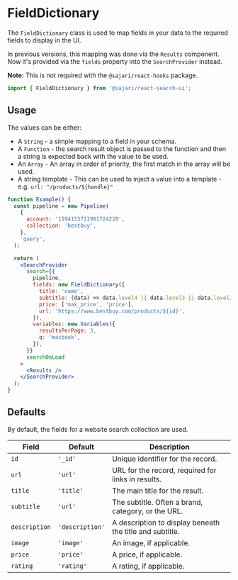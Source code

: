 
<SEO
  title="FieldDictionary"
  description="The FieldDictionary class is used to map fields in your data to the required fields to display in the UI. "
/>

# FieldDictionary

The `FieldDictionary` class is used to map fields in your data to the required fields to display in the UI.

In previous versions, this mapping was done via the `Results` component. Now it's provided via the `fields` property into the `SearchProvider` instead.

**Note:** This is not required with the `@sajari/react-hooks` package.

```js
import { FieldDictionary } from '@sajari/react-search-ui';
```

## Usage

The values can be either:

- A `String` - a simple mapping to a field in your schema.
- A `Function` - the search result object is passed to the function and then a string is expected back with the value to be used.
- An `Array` - An array in order of priority, the first match in the array will be used.
- A string template - This can be used to inject a value into a template - e.g. `url: "/products/${handle}"`

```jsx
function Example() {
  const pipeline = new Pipeline(
    {
      account: '1594153711901724220',
      collection: 'bestbuy',
    },
    'query',
  );

  return (
    <SearchProvider
      search={{
        pipeline,
        fields: new FieldDictionary({
          title: 'name',
          subtitle: (data) => data.level4 || data.level3 || data.level2 || data.level1 || data.brand,
          price: ['max_price', 'price'],
          url: 'https://www.bestbuy.com/products/${id}',
        }),
        variables: new Variables({
          resultsPerPage: 3,
          q: 'macbook',
        }),
      }}
      searchOnLoad
    >
      <Results />
    </SearchProvider>
  );
}
```

## Defaults

By default, the fields for a website search collection are used.

| Field         | Default         | Description                                              |
| ------------- | --------------- | -------------------------------------------------------- |
| `id`          | `'_id'`         | Unique identifier for the record.                        |
| `url`         | `'url'`         | URL for the record, required for links in results.       |
| `title`       | `'title'`       | The main title for the result.                           |
| `subtitle`    | `'url'`         | The subtitle. Often a brand, category, or the URL.       |
| `description` | `'description'` | A description to display beneath the title and subtitle. |
| `image `      | `'image'`       | An image, if applicable.                                 |
| `price`       | `'price'`       | A price, if applicable.                                  |
| `rating`      | `'rating'`      | A rating, if applicable.                                 |
